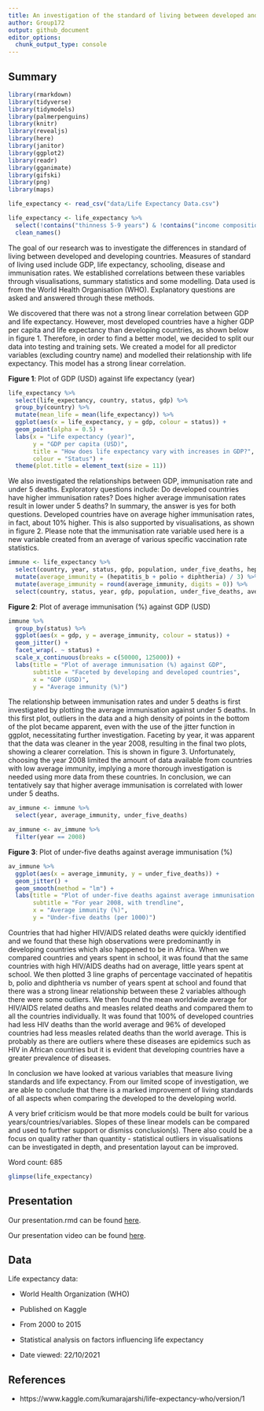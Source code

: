 ```yaml
---
title: An investigation of the standard of living between developed and developing countries.
author: Group172
output: github_document
editor_options: 
  chunk_output_type: console
---
```


## Summary

```r
library(rmarkdown)
library(tidyverse)
library(tidymodels)
library(palmerpenguins)
library(knitr)
library(revealjs)
library(here)
library(janitor)
library(ggplot2)
library(readr)
library(gganimate)
library(gifski)
library(png)
library(maps)
```

```r
life_expectancy <- read_csv("data/Life Expectancy Data.csv")

life_expectancy <- life_expectancy %>%
  select(!contains("thinness 5-9 years") & !contains("income composition of resources")) %>%
  clean_names()
```

The goal of our research was to investigate the differences in standard of living between developed and developing countries. Measures of standard of living used include GDP, life expectancy, schooling, disease and immunisation rates. We established correlations between these variables through visualisations, summary statistics and some modelling. Data used is from the World Health Organisation (WHO). Explanatory questions are asked and answered through these methods.

We discovered that there was not a strong linear correlation between GDP and life expectancy. However, most developed countries have a higher GDP per capita and life expectancy than developing countries, as shown below in figure 1. Therefore, in order to find a better model, we decided to split our data into testing and training sets. We created a model for all predictor variables (excluding country name) and modelled their relationship with life expectancy. This model has a strong linear correlation.

**Figure 1**: Plot of GDP (USD) against life expectancy (year)
```r
life_expectancy %>%
  select(life_expectancy, country, status, gdp) %>%
  group_by(country) %>%
  mutate(mean_life = mean(life_expectancy)) %>%
  ggplot(aes(x = life_expectancy, y = gdp, colour = status)) +
  geom_point(alpha = 0.5) +
  labs(x = "Life expectancy (year)",
       y = "GDP per capita (USD)", 
       title = "How does life expectancy vary with increases in GDP?",
       colour = "Status") +
  theme(plot.title = element_text(size = 11)) 
```

We also investigated the relationships between GDP, immunisation rate and under 5 deaths. Exploratory questions include: Do developed countries have higher immunisation rates? Does higher average immunisation rates result in lower under 5 deaths? In summary, the answer is yes for both questions. Developed countries have on average higher immunisation rates, in fact, about 10% higher. This is also supported by visualisations, as shown in figure 2. Please note that the immunisation rate variable used here is a new variable created from an average of various specific vaccination rate statistics.

```r
immune <- life_expectancy %>%
  select(country, year, status, gdp, population, under_five_deaths, hepatitis_b, polio, diphtheria) %>%
  mutate(average_immunity = (hepatitis_b + polio + diphtheria) / 3) %>%
  mutate(average_immunity = round(average_immunity, digits = 0)) %>%
  select(country, status, year, gdp, population, under_five_deaths, average_immunity)
```

**Figure 2**: Plot of average immunisation (%) against GDP (USD)
```r
immune %>%
  group_by(status) %>%
  ggplot(aes(x = gdp, y = average_immunity, colour = status)) +
  geom_jitter() +
  facet_wrap(. ~ status) +
  scale_x_continuous(breaks = c(50000, 125000)) +
  labs(title = "Plot of average immunisation (%) against GDP",
       subtitle = "Faceted by developing and developed countries",
       x = "GDP (USD)",
       y = "Average immunity (%)")
```

The relationship between immunisation rates and under 5 deaths is first investigated by plotting the average immunisation against under 5 deaths. In this first plot, outliers in the data and a high density of points in the bottom of the plot became apparent, even with the use of the jitter function in ggplot, necessitating further investigation. Faceting by year, it was apparent that the data was cleaner in the year 2008, resulting in the final two plots, showing a clearer correlation. This is shown in figure 3. Unfortunately, choosing the year 2008 limited the amount of data available from countries with low average immunity, implying a more thorough investigation is needed using more data from these countries. In conclusion, we can tentatively say that higher average immunisation is correlated with lower under 5 deaths.

```r
av_immune <- immune %>%
  select(year, average_immunity, under_five_deaths)

av_immune <- av_immune %>%
  filter(year == 2008)
```

**Figure 3**: Plot of under-five deaths against average immunisation (%)
```r
av_immune %>%
  ggplot(aes(x = average_immunity, y = under_five_deaths)) +
  geom_jitter() +
  geom_smooth(method = "lm") +
  labs(title = "Plot of under-five deaths against average immunisation (%)",
       subtitle = "For year 2008, with trendline",
       x = "Average immunity (%)",
       y = "Under-five deaths (per 1000)")
```

Countries that had higher HIV/AIDS related deaths were quickly identified and we found that these high observations were predominantly in developing countries which also happened to be in Africa. When we compared countries and years spent in school, it was found that the same countries with high HIV/AIDS deaths had on average, little years spent at school. We then plotted 3 line graphs of percentage vaccinated of hepatitis b, polio and diphtheria vs number of years spent at school and found that there was a strong linear relationship between these 2 variables although there were some outliers. We then found the mean worldwide average for HIV/AIDS related deaths and measles related deaths and compared them to all the countries individually. It was found that 100% of developed countries had less HIV deaths than the world average and 96% of developed countries had less measles related deaths than the world average. This is probably as there are outliers where these diseases are epidemics such as HIV in African countries but it is evident that developing countries have a greater prevalence of diseases.

In conclusion we have looked at various variables that measure living standards and life expectancy. From our limited scope of investigation, we are able to conclude that there is a marked improvement of living standards of all aspects when comparing the developed to the developing world. 

A very brief criticism would be that more models could be built for various years/countries/variables. Slopes of these linear models can be compared and used to further support or dismiss conclusion(s). There also could be a focus on quality rather than quantity - statistical outliers in visualisations can be investigated in depth, and presentation layout can be improved.

Word count: 685

```r
glimpse(life_expectancy)
```

## Presentation

Our presentation.rmd can be found
[here](https://github.com/ids-s1-21/project-Group172/blob/main/presentation/presentation.Rmd).

Our presentation video can be found [here](https://media.ed.ac.uk/media/Group172+-+Final+Project/1_zb9znl7k).

## Data 

Life expectancy data:

- World Health Organization (WHO)

- Published on Kaggle

- From 2000 to 2015

- Statistical analysis on factors influencing life expectancy

- Date viewed: 22/10/2021

## References

- https://www.kaggle.com/kumarajarshi/life-expectancy-who/version/1
